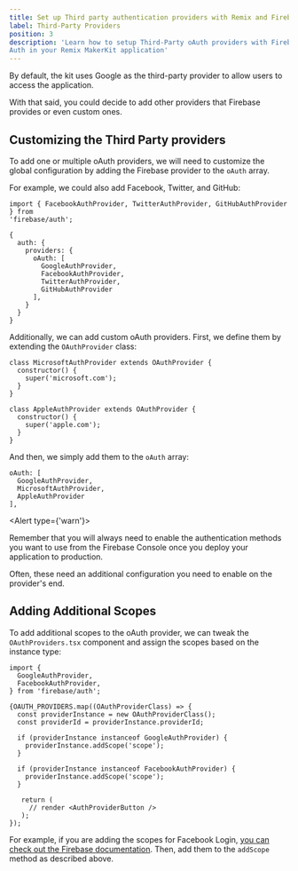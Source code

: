 ```yaml
---
title: Set up Third party authentication providers with Remix and Firebase
label: Third-Party Providers
position: 3
description: 'Learn how to setup Third-Party oAuth providers with Firebase
Auth in your Remix MakerKit application'
---
```


By default, the kit uses Google as the third-party provider to allow users
to access the application.

With that said, you could decide to add other providers that Firebase provides or even custom ones.

## Customizing the Third Party providers

To add one or multiple oAuth providers, we will need to customize the global
configuration by adding the Firebase provider to the `oAuth` array.

For example, we could also add Facebook, Twitter, and GitHub:

```tsx title="configuration.ts"
import { FacebookAuthProvider, TwitterAuthProvider, GitHubAuthProvider } from
'firebase/auth';

{
  auth: {
    providers: {
      oAuth: [
        GoogleAuthProvider,
        FacebookAuthProvider,
        TwitterAuthProvider,
        GitHubAuthProvider
      ],
    }
  }
}
```

Additionally, we can add custom oAuth providers. First, we define them by
extending the `OAuthProvider` class:

```tsx
class MicrosoftAuthProvider extends OAuthProvider {
  constructor() {
    super('microsoft.com');
  }
}

class AppleAuthProvider extends OAuthProvider {
  constructor() {
    super('apple.com');
  }
}
```

And then, we simply add them to the `oAuth` array:

```tsx
oAuth: [
  GoogleAuthProvider,
  MicrosoftAuthProvider,
  AppleAuthProvider
],
```

<Alert type={'warn'}>
  <p>
    Remember that you will always need to enable the authentication methods
    you want to use from the Firebase Console once you deploy your application
    to production.
  </p>

  <p>
    Often, these need an additional configuration you need to
    enable on the provider's end.
  </p>
</Alert>

## Adding Additional Scopes

To add additional scopes to the oAuth provider, we can tweak the
`OAuthProviders.tsx` component and assign the scopes based on the instance type:

```tsx title="OAuthProviders.tsx"
import {
  GoogleAuthProvider,
  FacebookAuthProvider,
} from 'firebase/auth';

{OAUTH_PROVIDERS.map((OAuthProviderClass) => {
  const providerInstance = new OAuthProviderClass();
  const providerId = providerInstance.providerId;

  if (providerInstance instanceof GoogleAuthProvider) {
    providerInstance.addScope('scope');
  }

  if (providerInstance instanceof FacebookAuthProvider) {
    providerInstance.addScope('scope');
  }

   return (
     // render <AuthProviderButton />
   );
});
```

For example, if you are adding the scopes for Facebook Login, [you can check
out the Firebase documentation](https://firebase.google.com/docs/auth/web/facebook-login). Then, add them to the `addScope` method
as described above.

